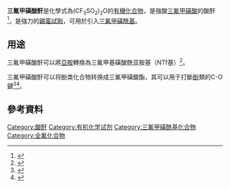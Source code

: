 {{chembox
| Verifiedfields = changed
| Watchedfields = changed
| verifiedrevid = 430483180
|   ImageFile = Triflic-anhydride-2D.png
|   ImageSize = 200px
|   ImageName = Skeletal formula of triflic anhydride
|   ImageFileR1 = Trifluoromethanesulfonic anhydride Space Fill.png
|   ImageSizeR1 = 170px
|   ImageFileL1 = Trifluoromethanesulfonic anhydride Ball and Stick.png
|   ImageSizeL1 = 170px
|   IUPACName =
| Section1 = {{Chembox Identifiers
|   CASNo_Ref = {{cascite}}
| CASNo = 358-23-6
|   SMILES =
| PubChem = 67749
  }}
| Section2 = {{Chembox Properties
|   C = 2 | F = 6 | O = 5 | S = 2
|   MeltingPt =
|   BoilingPt = 82°C <ref>{{cite journal|last1=Bloodworth|first1=A.J.|last2=Curtis|first2=Richard J.|last3=Spencer|first3=Michael D.|last4=Tallant|first4=Neil A.|title=Oxymetallation. Part 24. Preparation of cyclic peroxides by cycloperoxymercuriation of unsaturated hydroperoxides.|journal=Tetrahedron|date=March 1993|volume=49|issue=13|pages=2729–2750|doi=10.1016/S0040-4020(01)86350-X}}</ref>
|   Density =  1.6770 g/mL
  }}
| Section7 = {{Chembox Hazards
| ExternalMSDS = [https://fscimage.fishersci.com/msds/45815.htm  Fisher MSDS]
| FlashPt =
| RPhrases =  {{R14}} {{R34}}
| SPhrases =  {{S25}} {{S26}} {{S36/37/39}} {{S45}}
| RSPhrases =
  }}
}}

'''三氟甲磺酸酐'''是化學式為(CF<sub>3</sub>SO<sub>2</sub>)<sub>2</sub>O的[[有機化合物|有機化合物]]，是強酸[[三氟甲磺酸|三氟甲磺酸]]的酸酐<ref>{{cite journal|last1=Baraznenok|first1=Ivan L.|last2=Nenajdenko|first2=Valentine G.|last3=Balenkova|first3=Elizabeth S.|title=Chemical Transformations Induced by Triflic Anhydride|journal=Tetrahedron|date=May 2000|volume=56|issue=20|pages=3077–3119|doi=10.1016/S0040-4020(00)00093-4}}</ref>，是強力的[[親電試劑|親電試劑]]，可用於引入[[三氟甲磺酰基|三氟甲磺酰基]]。

==用途==
三氟甲磺酸酐可以將[[亞胺|亞胺]]轉換為三氟甲基磺酸酰亚胺基（NTf基）<ref>{{OrgSynth | author = Baker, T. J. Tomioka, M.; Goodman, M. | title = Preparation and Use of N,N'-Di-BOC-N''-Triflylguanidine | collvol = 10 | collvolpages 266 | year = 2004 | prep = v78p0091}}</ref>。

三氟甲磺酸酐可以将酚类化合物转换成三氟甲磺酸酯，其可以用于打斷[[酚|酚]]類的C-O鍵<ref>{{OrgSynth | author = McWilliams, J. C. Fleitz, F. J.;  Zheng, N.;  Armstrong, III, J. D. | title = Preparation of n-Butyl 4-Chlorophenyl Sulfide | collvol = 10 | collvolpages = 147 | prep = v79p0043}}</ref><ref>{{OrgSynth | author = Cai, D.; Payack, J. F.; Bender, D. R.; Hughes, D. L.; Verhoeven, T. R.; Reider, P. J. | title = (R)-(+)- and (S)-(−)-2,2'-Bis(Diphenylphosphino)-1,1'-Binaphthyl (BINAP) | collvol = 10 | collvolpages = 112 | prep = v76p0006}}</ref>。

==參考資料==
{{Reflist}}

{{有機化合物小作品}}

[[Category:酸酐|Category:酸酐]]
[[Category:有机化学试剂|Category:有机化学试剂]]
[[Category:三氟甲磺酰基化合物|Category:三氟甲磺酰基化合物]]
[[Category:全氟化合物|Category:全氟化合物]]